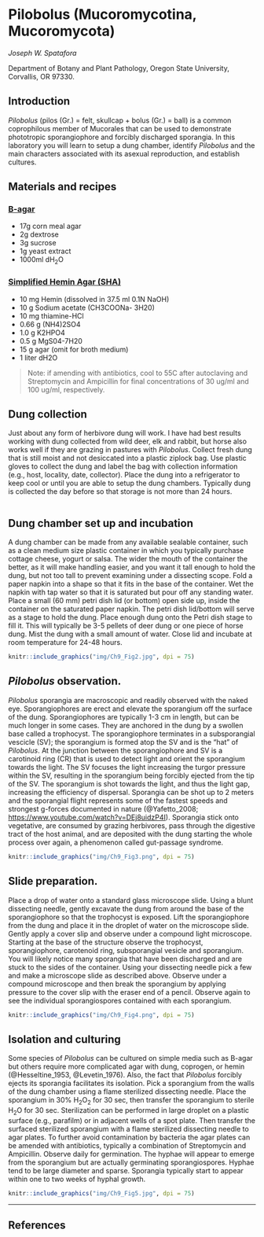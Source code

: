 # Pilobolus (Mucoromycotina, Mucoromycota) {#Pilobolus}

_Joseph W. Spatafora_

Department of Botany and Plant Pathology, Oregon State University, Corvallis, OR 97330.

## Introduction 

_Pilobolus _(pilos (Gr.) = felt, skullcap + bolus (Gr.) = ball) is a common coprophilous member of Mucorales that can be used to demonstrate phototropic sporangiophore and forcibly discharged sporangia.  In this laboratory you will learn to setup a dung chamber, identify _Pilobolus_ and the main characters associated with its asexual reproduction, and establish cultures.

## Materials and recipes


### <span style="text-decoration:underline;">B-agar</span>
- 17g corn meal agar
- 2g dextrose
- 3g sucrose
- 1g yeast extract
- 1000ml dH<sub>2</sub>O

### <span style="text-decoration:underline;">Simplified Hemin Agar (SHA)</span>

- 10 mg Hemin (dissolved in 37.5 ml 0.1N NaOH)
- 10 g Sodium acetate (CH3COONa- 3H20)
- 10 mg thiamine-HCl
- 0.66 g (NH4)2SO4
- 1.0 g K2HPO4
- 0.5 g MgS04-7H20
- 15 g agar (omit for broth medium)
- 1 liter dH2O

> Note: if amending with antibiotics, cool to 55C after autoclaving and Streptomycin and Ampicillin for final concentrations of 30 ug/ml and 100 ug/ml, respectively.

## Dung collection

Just about any form of herbivore dung will work. I have had best results working with dung collected from wild deer, elk and rabbit, but horse also works well if they are grazing in pastures with _Pilobolus_.  Collect fresh dung that is still moist and not desiccated into a plastic ziplock bag.  Use plastic gloves to collect the dung and label the bag with collection information (e.g., host, locality, date, collector).  Place the dung into a refrigerator to keep cool or until you are able to setup the dung chambers.  Typically dung is collected the day before so that storage is not more than 24 hours.

```r

```

## Dung chamber set up and incubation

A dung chamber can be made from any available sealable container, such as a clean medium size plastic container in which you typically purchase cottage cheese, yogurt or salsa.  The wider the mouth of the container the better, as it will make handling easier, and you want it tall enough to hold the dung, but not too tall to prevent examining under a dissecting scope.  Fold a paper napkin into a shape so that it fits in the base of the container.  Wet the napkin with tap water so that it is saturated but pour off any standing water.  Place a small (60 mm) petri dish lid (or bottom) open side up, inside the container on the saturated paper napkin.  The petri dish lid/bottom will serve as a stage to hold the dung.  Place enough dung onto the Petri dish stage to fill it.  This will typically be 3-5 pellets of deer dung or one piece of horse dung.  Mist the dung with a small amount of water.  Close lid and incubate at room temperature for 24-48 hours.

```r
knitr::include_graphics("img/Ch9_Fig2.jpg", dpi = 75)
```

## _Pilobolus_ observation.

_Pilobolus_ sporangia are macroscopic and readily observed with the naked eye.  Sporangiophores are erect and elevate the sporangium off the surface of the dung.  Sporangiophores are typically 1-3 cm in length, but can be much longer in some cases.  They are anchored in the dung by a swollen base called a trophocyst.  The sporangiophore terminates in a subsporangial vescicle (SV); the sporangium is formed atop the SV and is the “hat” of _Pilobolus_.  At the junction between the sporangiophore and SV is a carotinoid ring (CR) that is used to detect light and orient the sporangium towards the light.  The SV focuses the light increasing the turgor pressure within the SV, resulting in the sporangium being forcibly ejected from the tip of the SV.  The sporangium is shot towards the light, and thus the light gap, increasing the efficiency of dispersal.  Sporangia can be shot up to 2 meters and the sporangial flight represents some of the fastest speeds and strongest g-forces documented in nature (@Yafetto_2008; [https://www.youtube.com/watch?v=DEj8uidzP4I](https://www.youtube.com/watch?v=DEj8uidzP4I)).  Sporangia stick onto vegetative, are consumed by grazing herbivores, pass through the digestive tract of the host animal, and are deposited with the dung starting the whole process over again, a phenomenon called gut-passage syndrome.

```r
knitr::include_graphics("img/Ch9_Fig3.png", dpi = 75)
```


## Slide preparation.

Place a drop of water onto a standard glass microscope slide.  Using a blunt dissecting needle, gently excavate the dung from around the base of the sporangiophore so that the trophocyst is exposed.  Lift the sporangiophore from the dung and place it in the droplet of water on the microscope slide.  Gently apply a cover slip and observe under a compound light microscope.  Starting at the base of the structure observe the trophocyst, sporangiophore, carotenoid ring, subsporangial vesicle and sporangium.  You will likely notice many sporangia that have been discharged and are stuck to the sides of the container.  Using your dissecting needle pick a few and make a microscope slide as described above.  Observe under a compound microscope and then break the sporangium by applying pressure to the cover slip with the eraser end of a pencil.  Observe again to see the individual sporangiospores contained with each sporangium.

```r
knitr::include_graphics("img/Ch9_Fig4.png", dpi = 75)
```


## Isolation and culturing

Some species of _Pilobolus_ can be cultured on simple media such as B-agar but others require more complicated agar with dung, coprogen, or hemin (@Hesseltine_1953, @Levetin_1976).  Also, the fact that _Pilobolus_ forcibly ejects its sporangia facilitates its isolation.  Pick a sporangium from the walls of the dung chamber using a flame sterilized dissecting needle.  Place the sporangium in 30% H<sub>2</sub>O<sub>2</sub> for 30 sec, then transfer the sporangium to sterile H<sub>2</sub>O for 30 sec. Sterilization can be performed in large droplet on a plastic surface (e.g., parafilm) or in adjacent wells of a spot plate.  Then transfer the surfaced sterilized sporangium with a flame sterilized dissecting needle to agar plates.  To further avoid contamination by bacteria the agar plates can be amended with antibiotics, typically a combination of Streptomycin and Ampicillin.  Observe daily for germination.  The hyphae will appear to emerge from the sporangium but are actually germinating sporangiospores.  Hyphae tend to be large diameter and sparse.  Sporangia typically start to appear within one to two weeks of hyphal growth.

```r
knitr::include_graphics("img/Ch9_Fig5.jpg", dpi = 75)
```

***

## References
